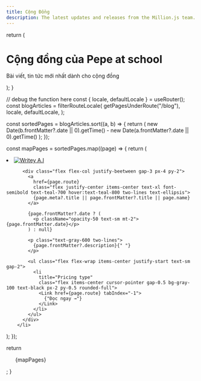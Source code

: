 ```yaml
---
title: Cộng Đồng
description: The latest updates and releases from the Million.js team.
---
```



  return (
    <div className="max-w-screen-lg mx-auto pt-4 pb-8 border-b border-gray-400 border-opacity-20 text-center">
      <h1>
        <span className="font-bold leading-tight lg:text-5xl">Cộng đồng của Pepe at school</span>
      </h1>
      <p className="text-center text-gray-500 dark:text-gray-400 font-space-grotesk">
        Bài viết, tin tức mới nhất dành cho cộng đồng
      </p>
    </div>
  );
}

  // debug the function here
  const { locale, defaultLocale } = useRouter();
  const blogArticles = filterRouteLocale(
    getPagesUnderRoute("/blog"),
    locale,
    defaultLocale,
  );

const sortedPages = blogArticles.sort((a, b) => {
return (
new Date(b.frontMatter?.date || 0).getTime() -
new Date(a.frontMatter?.date || 0).getTime()
);
});

const mapPages = sortedPages.map((page) => {
return (

<li key={page.route}  class="relative bg-white flex flex-col justify-between border rounded shadow-md hover:shadow-teal-400">
<a class="relative" href="/tool/writey-ai">
<img
              class="rounded relative w-full object-cover aspect-video"
              src="https://images.unsplash.com/photo-1529236183275-4fdcf2bc987e?crop=entropy&cs=tinysrgb&fit=max&fm=jpg&ixid=M3w0NzEyNjZ8MHwxfHNlYXJjaHwxfHxrZXlib2FyZHxlbnwwfDB8fHwxNjk5NTI1MDAzfDA&ixlib=rb-4.0.3&q=80&w=1080"
              alt="Writey A.I"
              loading="lazy"
            />
</a>

          <div class="flex flex-col justify-beetween gap-3 px-4 py-2">
            <a
              href={page.route}
              class="flex justify-center items-center text-xl font-semibold text-teal-700 hover:text-teal-800 two-lines text-ellipsis">
              {page.meta?.title || page.frontMatter?.title || page.name}
            </a>

            {page.frontMatter?.date ? (
              <p className="opacity-50 text-sm mt-2">{page.frontMatter.date}</p>
            ) : null}

            <p class="text-gray-600 two-lines">
              {page.frontMatter?.description}{" "}
            </p>

            <ul class="flex flex-wrap items-center justify-start text-sm gap-2">
              <li
                title="Pricing type"
                class="flex items-center cursor-pointer gap-0.5 bg-gray-100 text-black px-2 py-0.5 rounded-full">
                <Link href={page.route} tabIndex="-1">
                  {"Đọc ngay →"}
                </Link>
              </li>
            </ul>
          </div>
        </li>

); });

return <ul class="grid gap-8 sm:grid-cols-2 lg:grid-cols-3 p-2 xl:p-5">
{mapPages}</ul>;
}

<BlogHeader />
<BlogIndex />

